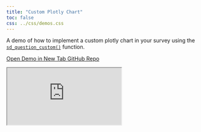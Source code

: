 ```yaml
---
title: "Custom Plotly Chart"
toc: false
css: ../css/demos.css
---
```


::: {.callout-note}
A demo of how to implement a custom plotly chart in your survey using the [`sd_question_custom()`](../manuals/custom-questions.html) function.
:::

<div class="button-container">
  <a href="https://surveydown2.shinyapps.io/plotly/" class="demo-button" target="_blank">
    <i class="fas fa-external-link-alt"></i> Open Demo in New Tab
  </a>
  <a href="https://github.com/surveydown-dev/demos" class="demo-button" target="_blank">
    <i class="fab fa-github"></i> GitHub Repo
  </a>
</div>

<div class="demo-iframe-container">
<iframe src="https://surveydown2.shinyapps.io/plotly/" class="demo-iframe"></iframe>
</div>